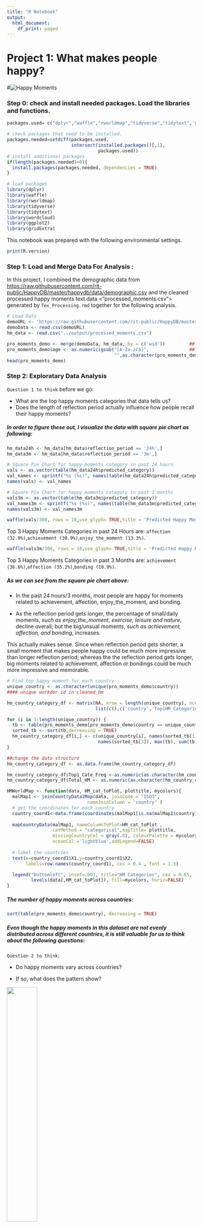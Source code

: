 ```yaml
---
title: "R Notebook"
output:
  html_document:
    df_print: paged
---
```



# Project 1: What makes people happy?

#![Happy Moments](../figs/happy_moments.png)

### Step 0: check and install needed packages. Load the libraries and functions. 
```r
packages.used= c("dplyr","waffle","rworldmap","tidyverse","tidytext",'gridExtra','ggplot2', 'wordcloud')

# check packages that need to be installed.
packages.needed=setdiff(packages.used, 
                        intersect(installed.packages()[,1], 
                                  packages.used))
# install additional packages
if(length(packages.needed)>0){
  install.packages(packages.needed, dependencies = TRUE)
}
```


```r
# load packages
library(dplyr)
library(waffle)
library(rworldmap)
library(tidyverse)
library(tidytext)
library(wordcloud)
library(ggplot2)
library(gridExtra)

```

This notebook was prepared with the following environmental settings.

```r
print(R.version)
```

### Step 1: Load and Merge Data For Analysis : 

In this project, I combined the demographic data from <https://raw.githubusercontent.com/rit-public/HappyDB/master/happydb/data/demographic.csv> and the cleaned processed happy moments text data <"processed_moments.csv"> generated by `Tex_Processing.rmd` together for the following analysis.

```r
# Load Data 
demoURL <- 'https://raw.githubusercontent.com/rit-public/HappyDB/master/happydb/data/demographic.csv'
demoData <- read.csv(demoURL)
hm_data <- read.csv("../output/processed_moments.csv")

pro_moments_demo <- merge(demoData, hm_data, by = c('wid'))         ## Merge two dataframe by workder id
pro_moments_demo$age <- as.numeric(gsub("[A-Za-zčá]",               ## Clean the age variable
                                        "",as.character(pro_moments_demo$age)))  
head(pro_moments_demo)
```

### Step 2: Exploratary Data Analysis

`Question 1 to think` before we go:

+ What are the top happy moments categories that data tells us?
+ Does the length of reflection period actually influence how people recall their happy moments?

##### In order to figure these out, I visualize the data with square pie chart as following:

```r
hm_data24h <- hm_data[hm_data$reflection_period == '24h',]
hm_data3m <- hm_data[hm_data$reflection_period == '3m',]

# Square Pie Chart for happy moments category in past 24 hours
vals <- as.vector(table(hm_data24h$predicted_category))
val_names <- sprintf("%s (%s)", names(table(hm_data24h$predicted_category)), scales::percent(round(vals/sum(vals), 3)))
names(vals) <- val_names

# Square Pie Chart for happy moments category in past 3 months
vals3m <- as.vector(table(hm_data3m$predicted_category))
val_names3m <- sprintf("%s (%s)", names(table(hm_data3m$predicted_category)), scales::percent(round(vals3m/sum(vals3m), 3)))
names(vals3m) <- val_names3m
```


```r
waffle(vals/300, rows = 10,use_glyph= TRUE,title = 'Predicted Happy Moments Category in Past 24 Hours') 
```

Top 3 Happy Moments Categories in past 24 Hours are: `affection (32.9%)`,`achievement (30.9%)`,`enjoy_the_moment (13.3%)`. 


```r
waffle(vals3m/300, rows = 10,use_glyph= TRUE,title = 'Predicted Happy Moments Category in Past 3 Months')
```

Top 3 Happy Moments Categories in past 3 Months are: `achievement (36.6%)`,`affection (35.2%)`,`bonding (10.9%)`.      

\newline

\newline

##### As we can see from the square pie chart above:

+ In the past 24 hours/3 months, most people are happy for moments related to achievement, affection, enjoy_the_moment, and bonding. 

+ As the reflection period gets longer, the percentage of small/daily moments, *such as enjoy_the_moment, exercise, leisure and nature*, decline overall; but the big/unsual moments, *such as achievement, affection, and bonding*, increases. 

This actually makes sense. Since when reflection period gets shorter, a small moment that makes people happy could be much more impressive than longer reflection period; whereas the the reflection period gets longer, big moments related to achievement, affection or bondings could be much more impressive and memorable.      



```r
# Find top happy moment for each country 
unique_country <- as.character(unique(pro_moments_demo$country))     
#### unique workder id in cleaned_hm

hm_country_category_df <- matrix(NA, nrow = length(unique_country), ncol = 6,dimnames = 
                                 list(c(),c('country','Top1HM_Categories', 'Top2HM_Categories','Top3HM_Categories','Top1_Cate_Freq','Total_HM')))

for (i in 1:length(unique_country)) {
  tb <- table(pro_moments_demo[pro_moments_demo$country == unique_country[i], 'predicted_category'])
  sorted_tb <- sort(tb,decreasing = TRUE)
  hm_country_category_df[i,] <- c(unique_country[i], names(sorted_tb[1]),names(sorted_tb[2]),
                                  names(sorted_tb[3]), max(tb), sum(tb))
}

##change the data structure
hm_country_category_df <- as.data.frame(hm_country_category_df)

hm_country_category_df$Top1_Cate_Freq <-as.numeric(as.character(hm_country_category_df$Top1_Cate_Freq))
hm_country_category_df$Total_HM <- as.numeric(as.character(hm_country_category_df$Total_HM ))

```


```r
HMWorldMap <- function(data, HM_cat_toPlot, plottitle, mycolors){
  malMap1 <- joinCountryData2Map(data, joinCode = "ISO3",
                              nameJoinColumn = 'country' )
  # get the coordinates for each country
  country_coord1<-data.frame(coordinates(malMap1[is.na(malMap1$country)== FALSE,]),stringsAsFactors=F)
  
  mapCountryData(malMap1, nameColumnToPlot=HM_cat_toPlot , 
                 catMethod = "categorical",mapTitle= plottitle,
                 missingCountryCol = gray(.8), colourPalette = mycolors, 
                 oceanCol ='lightblue',addLegend=FALSE)
  
  # label the countries
  text(x=country_coord1$X1,y=country_coord1$X2,
       labels=row.names(country_coord1), cex = 0.4 , font = 1.5)

  legend("bottomleft", inset=.001, title="HM Categories", cex = 0.65,
         levels(data[,HM_cat_toPlot]), fill=mycolors, horiz=FALSE)
}
```

\newline

\newline

##### The number of happy moments across countries:

```r
sort(table(pro_moments_demo$country), decreasing = TRUE)
```

\newline


##### Even though the happy moments in this dataset are not evenly distributed across different countries, it is still valuable for us to think about the following questions: 

`Question 2 to think`:

+ Do happy moments vary across countries?

+ If so, what does the pattern show?

![](../figs/7-Continents.png){ width=40% }  


Here, I visualized the top1 and top2 happy moments categories on the world map to help us get a general sense of this question (`Keep in Mind`: this could be much better if we were able to have more balanced sample).

\newline
```r
mycolors1 <- c( 'chartreuse3', 'coral','pink',  'wheat','darkgoldenrod1')
mycolors2 <- c( 'chartreuse3', 'coral','pink',  'wheat','darkgoldenrod1', 'purple')

par(mfrow = c(1,1))

# Comment out the following two lines if you want see how it plot

#HMWorldMap(hm_country_category_df,"Top1HM_Categories",'Top 1 Happy Moments Category Accross Countries', mycolors1)

#HMWorldMap(hm_country_category_df,"Top2HM_Categories",'Top 2 Happy Moments Category Accross Countries', mycolors2)
```

![](../figs/worldplot1.png)![](../figs/worldplot2.png)


##### As we can see from the world maps above:

+ Most of countries in `North & South America Continents` (USA, Cananda, Brazil, Columbia,etc) and `Western Europe` (UK, France, etc.) have top1 happy moments belonging to `achievement`, and top2 happy moments with `affection`.

+ In most `Asia` countries, people are more often happy for their `affection` and `achievement`. 

+ For countries in `Middle East and Africa`, people are often happy for various moments. However, compaired with other countries, categories like `affection` and `bonding` could play a much more important role in `Middle East and Africa`.

+ `Russia and Australia` are kind of special but much similar in what makes their people happy, since the top1 and top2 happy moments categories in Russia are `enjoy_the_moment` & `achievement`; whereas in Australia,  `achievement` & `enjoy_the_moment` are the top1 and top2 categories. 


### Now Let's go deeper to have a look at what actually makes people happy.

### Step 3: Words exploration.

```r
cols_used <- c('hmid',"wid", "age","country","gender","marital", "parenthood","predicted_category",'cleaned_hm',"text")
df <- pro_moments_demo[,cols_used]
df$text <- as.character(df$text)
token_df <- df %>% unnest_tokens(word, text)  

# Function to capitalize words
firstup <- function(x) {
   substr(x, 1, 1) <- toupper(substr(x, 1, 1))
x
}

```

Below, I plotted the top 10 most frequent words used to express happy moments under 7 different categories:


```r
word_barplot <- function(ori_data, unique_levels, col_name, words_length, nrow ){
  p = list()
  
  for (i in 1:length(unique_levels)){
  tb = table(ori_data[ori_data[,col_name] == unique_levels[i], 'word'])
  data <- data.frame(sort(sort(tb,decreasing = TRUE)[1:words_length]))
  
  p[[i]] <- data %>% mutate(name = fct_reorder(Var1, Freq )) %>%
    ggplot( aes(x=Var1, y=Freq)) +
    geom_bar(stat="identity") +
    ylab("Freq") + xlab("Words")+
    theme(plot.title = element_text(size=8))+
    ggtitle(firstup(unique_levels[i])) +
    coord_flip()
  } 
  
  gridExtra::grid.arrange(grobs = p, nrow = nrow)
}
```

```r
hm_categories <- levels(token_df$predicted_category)

word_barplot(ori_data = token_df , unique_levels = hm_categories, col_name = 'predicted_category', 
             words_length = 10, nrow = 2)
```

Also, the most frequent 60 words through wordclouds as following:


```r
par(mfrow=c(2,4))

for (i in 1:length(hm_categories)){
  tb = table(token_df[token_df$predicted_category == hm_categories[i], 'word'])
  cloudData <- data.frame(sort(tb,decreasing = TRUE)[1:60])
  wordcloud(cloudData$Var1, cloudData$Freq,scale=c(2.5,0.35),min.freq = 5, colors=brewer.pal(8, "Dark2"), random.order=FALSE)
  title(firstup(hm_categories[i]))

} 

```

##### As we can see from the bar plots and wordclouds above, happy moments are like:

+ `achievement`: doing well with job/exam/school/game/project, bought a car/house, got raise/bonus/money/promotions etc.

+ `affection`: had a great time with family members/boy or girl friends, etc.

+ `bonding`: had a great time with friends

+ `enjoy_the_moment`/ `exercise`/ `leisure`: had a great time with oneself, such as ate something nice/relax/workout/read books/watch movies and etc.

+ `nature`: walked in the nature, saw a nice view, etc



##### So far, based on all the information we received from data, here are: 

`A few questions to think`:

+ Whether some people are more likely to be happy for achievement?

+ while, whether some are more likely to be happy for having a great time with family/friends (affection & bonding)?

+ or, others are more likely to be happy for having a great time with his or her self (enjoy_the_moment, exercise, leisure, nature)?

##### In order to answers these questions, let's explore more.



```r
df <- token_df
df$ageLevel <- cut(df$age, breaks=c(2, 21, 35, 45, 55, Inf), labels=c("under21","21-35","35-45", "45-55","above55"))

df$new_category[df$predicted_category == "affection" | df$predicted_category == "bonding"] <- 'family_friends'
df$new_category[df$predicted_category == "achievement"] <- "achievement"
df$new_category[df$predicted_category == "enjoy_the_moment" | df$predicted_category == "exercise" |df$predicted_category == "leisure"] <- 'self_time'
df$new_category[df$predicted_category == "nature"]  <-  "nature"
df$new_category <- as.factor(df$new_category)
```

```r
new_df <-df[,c('ageLevel','country','gender','marital','parenthood','predicted_category','new_category', 'word')]
test <- data.frame(lapply(new_df, as.character), stringsAsFactors=FALSE)
test <- test[!((test$country =="") | (test$gender == "") | (test$marital =="") | (test$parenthood =="")), ]
test <- data.frame(lapply(test, as.factor), stringsAsFactors=TRUE)

```



```r
hm_parenthood <- levels(test$parenthood)
word_barplot(ori_data = test , unique_levels = hm_parenthood, col_name = 'parenthood', 
             words_length = 20, nrow = 1)
```


+ people with `no parenthood` are more likely to recall happy moments with words from `bonding`,`enjoy_the_moment`,`leisure`, `achievement`.

+ however, people with `parenthood` are more likely to recall happy moments with words from `affection`.


```r
hm_gender <- levels(test$gender)
word_barplot(ori_data = test , unique_levels = hm_gender, col_name = 'gender', 
             words_length = 20, nrow = 1)
```

+ There seems to be no much difference in the components of happy moments across genders, since all three types of genders are composed of affections, bonding, achievement, etc.


```r
hm_marital <- levels(test$marital) 
word_barplot(ori_data = test , unique_levels = hm_marital, col_name = 'marital', 
             words_length = 20, nrow = 1)
```

+ Also, there seems to be no much difference in the components of happy moments across marital status, since all three types of genders are composed of affections, bonding, achievement, etc.

+ However, this does not mean marital status is not significant with other status combined, such as gender, parenthood, etc. Further investigation may be needed.


```r
hm_ageLevel <- levels(test$ageLevel) 
word_barplot(ori_data = test , unique_levels = hm_ageLevel, col_name = 'ageLevel', 
             words_length = 15, nrow = 2)
```

There are two slightly obvious trends in gender： 

+ For people with age under 35, they are more likely to be happy about personal bondings, affections, and enjoy_the_moments.

+ But for age above 35,  most of the happy moments coming from family, which belongs to affection. 


### Summary:

1. When reflection period of recalling happy moments decreases, daily moments that make people happy could be much more impressive than those recalled with longer reflection period; however, as the the reflection period goes longer, unusual moments related to achievement, affection or bondings could be much more impressive and memorable. 

2. The most commom happy moment in somehow varies across different contries of residence. The pattern itself has some rule across different continents as well. Even though the happy moments in this dataset are not evenly distributed across countries, it is still valuable for us to think. And, maybe we could further investigated this part, if more balanced dataset is available. 

3. Although the details of happy moments are quite diverse, there are still much similarities when comes to specific situations. For example, people are happy b/c:
  
  + `achievement`: did well with job/exam/school/game/project, bought a car/house, got raise/bonus/money/promotions etc.
  
  + `affection`: had a great time with family members/boy or girl friends.
  
  + `bonding`: had a great time/dinner/fun with friends.
  
  + `enjoy_the_moment`/ `exercise`/ `leisure`: had a great time with oneself, such as ate something nice/relax/workout/read books/watch movies and etc.
  
  + `nature`: walked in the nature, saw a nice view, etc


4. Young, single, no parenthood people are more likely to be happy for their affection, bondings,  personal time, or acheivement; whereas, old, parental people are more commonly happy for their family affection.

![](../figs/happy-moments-in-family-life-activity-and-leisure.png)
